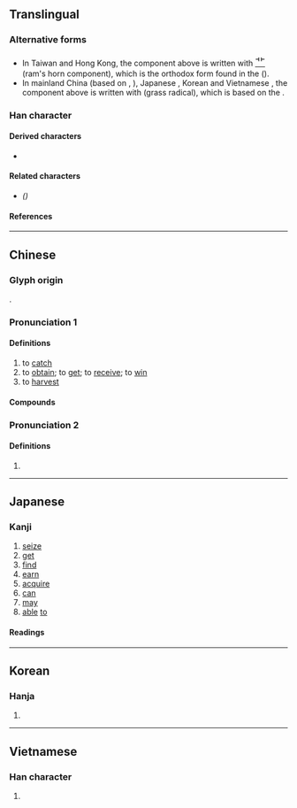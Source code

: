 {{also|获}}
{{character info}}
==Translingual==

===Alternative forms===
* In Taiwan and Hong Kong, the component above <big>{{l|mul|蒦}}</big> is written with <span style="font-size:large;">[[⻀]]</span> (ram's horn component), which is the orthodox form found in the {{w|Shuowen Jiezi}} ({{lw|zh|說文解字}}).
* In mainland China (based on {{w|Xin Zixing}}, {{lw|zh|新字形}}), Japanese {{w|kanji}}, Korean {{w|hanja}} and Vietnamese {{w|History of writing in Vietnam|Nôm}}, the component above <big>{{l|mul|蒦}}</big> is written with <span style="font-size:large;">{{l|mul|艹}}</span> (grass radical), which is based on the {{w|Kangxi dictionary}}.

===Han character===
{{Han char|rn=94|rad=犬|as=14|sn=17|snm++=16|four=44247|canj=KHTOE|ids=⿰犭蒦}}

====Derived characters====
* {{l|mul|[[𫾢]]}} <!-- Note: 𤄀 and 𫻞 are derived from 𫉬 not 獲 -->

====Related characters====
* {{l|mul|[[获]]}} ''({{w|Simplified Chinese}})''

====References====
{{Han ref|kx=0720.190|dkj=20758|dj=1132.060|hdz=21370.060|uh=7372}}

----

==Chinese==
{{zh-forms|s=获|alt=*⿱艹⿰犭隻}}

===Glyph origin===
{{Han etym}}
{{Han compound|犬|alt1=犭|蒦|c1=s|c2=p|ls=psc}}.

===Pronunciation 1===
{{zh-pron
|m=huò
|c=wok6
|h=pfs=fe̍t;gd=fêd6
|md=hĕk
|mn=qz:hia̍k/tw,xm,zz:he̍k
|mn-t=uag8
|mc=y
|oc=y
|ma=
|cat=v
}}

====Definitions====
{{zh-hanzi}}

# to [[catch]]
# to [[obtain]]; to [[get]]; to [[receive]]; to [[win]]
# to [[harvest]]

====Compounds====
{{zh-der|獲得|獲得性|獲得性免疫|獲獎|獲救|獲利|獲取|獲勝|獲釋|獲悉|獲知|獲致|獲准|幸獲識荊|如獲珍寶|俘獲|係獲|不勞而獲|弋獲|創獲|一無所獲|尋獲|大獲全勝|人贓俱獲|如獲至寶|不獲|大有斬獲|先難後獲|拿獲|拾獲|摧堅獲醜|擒獲|獲益匪淺|獲利率|捕獲|探驪獲珠|獲益良多|抄獲|田父之獲|獲益不淺|獲咎|漁獲|漁獲量|破獲|收獲|獲益|截獲|斬獲|獲捷|獲罪|獲利倍蓰|撐頭獲腦|接獲|獲戾|盤獲|查獲|榮獲|野獲編|虜獲|繳獲|致獲|起獲|辭不獲命|臧獲|緝獲|獵獲}}

{{zh-cat|Intermediate}}

===Pronunciation 2===
{{zh-pron
|m=huái
|c=wok6
|cat=pn
}}

====Definitions====
{{zh-hanzi}}

# {{zh-only used in|獲鹿}}
----

==Japanese==

===Kanji===
{{ja-kanji|grade=c|rs=犬14}}

# [[seize]]
# [[get]]
# [[find]]
# [[earn]]
# [[acquire]]
# [[can]]
# [[may]]
# [[able]] [[to]]

====Readings====
{{ja-readings
|goon=わく
|kanon=かく
|kun=え-る
}}

----

==Korean==

===Hanja===
{{ko-hanja|hangeul=[[획]], [[확]]|eumhun=|rv=hoek, hwak|mr=hoek, hwak|y=hoyk, hwak}}

# {{rfdef|ko|sort=犬14}}

----

==Vietnamese==

===Han character===
{{vi-readings|reading=hoạch, oách|rs=犬14}}

# {{rfdef|vi|sort=犬14}}